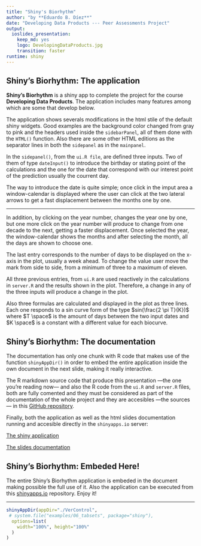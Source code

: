 ```yaml
---
title: "Shiny's Biorhythm"
author: "by **Eduardo B. Díez**"
date: "Developing Data Products --- Peer Assessments Project"
output:
  ioslides_presentation:
    keep_md: yes
    logo: DevelopingDataProducts.jpg
    transition: faster
runtime: shiny
---
```


## Shiny's Biorhythm: The application

**Shiny's Biorhythm** is a shiny app to complete the project for the course **Developing Data Products**. The application includes many features among which are some that develop below.

The application shows severals modifications in the html stile of the default shiny widgets. Good examples are the background color changed from gray to pink and the headers used inside the `sidebarPanel`, all of them done with the `HTML()` function. Also there are some other HTML editions as the separator lines in both the `sidepanel` as in the `mainpanel`.

In the `sidepanel()`, from the `ui.R file`, are defined three inputs. Two of them of type  `dateInput()` to introduce the birthday or stating point of the calculations and the one for the date that correspond with our interest point of the prediction usually the courrent day. 

The way to introduce the date is quite simple; once click in the imput area a window-calendar is displayed where the user can click at the two lateral arrows to get a fast displacement between the months one by one.

---

In addition, by clicking on the year number, changes the year one by one, but one more click on the year number will produce to change from one decade to the next, getting a faster displacement. Once selected the year, the window-calendar shows the months and after selecting the month, all the days are shown to choose one. 

The last entry corresponds to the number of days to be displayed on the x-axis in the plot, usually a week ahead. To change the value user move the mark from side to side, from a minimum of three to a maximum of eleven.

All three previous entries, from `ui.R` are used reactively in the calculations in `server.R` and the results shown in the plot. Therefore, a change in any of the three inputs will produce a change in the plot. 

Also three formulas are calculated and displayed in the plot as three lines. Each one responds to a sin curve form of the type $sin(\frac{2 \pi T}{K})$ where $T \space$ is the amount of days between the two input dates and $K \space$ is a constant  with a different value for each biocurve.

## Shiny's Biorhythm: The documentation

The documentation has only one chunk with R code that makes use of the function `shinyAppDir()` in order to embed the entire application inside the own document in the next slide, making it really interactive. 

The R markdown source code that produce this presentation ---the one you're reading now--- and also the R code from the `ui.R` and `server.R` files, both are fully comented and they must be considered as part of the documentation of the whole project and they are accesibles ---the sources--- in this [GitHub repository]().

Finally, both the application as well as the html slides documentation running and accesible directly in the `shinyapps.io` server:

<div class="centered">

<a href="http://turpial.shinyapps.io/VerControl/">The shiny application</a>

<a href="http://turpial.shinyapps.io/SlidesVerControl/SlidesVerControl.Rmd#1">The slides documentation</a>

</div>


## Shiny's Biorhythm: Embeded Here!

The entire Shiny's Biorhythm application is embeded in the document making possible the full use of it. Also the application can be executed from this [shinyapps.io](<http://turpial.shinyapps.io/VerControl/>) repository. Enjoy it!

<hr>

```r
shinyAppDir(appDir="./VerControl",
 # system.file("examples/06_tabsets", package="shiny"),
  options=list(
    width="100%", height="100%"
  )
)
```


